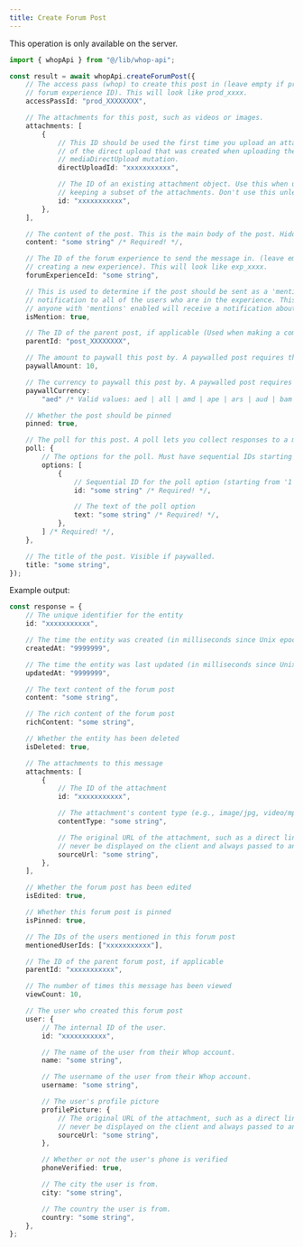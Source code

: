 ```yaml
---
title: Create Forum Post
---
```

<Note>This operation is only available on the server.</Note>
```typescript
import { whopApi } from "@/lib/whop-api";

const result = await whopApi.createForumPost({
	// The access pass (whop) to create this post in (leave empty if providing a
	// forum experience ID). This will look like prod_xxxx.
	accessPassId: "prod_XXXXXXXX",

	// The attachments for this post, such as videos or images.
	attachments: [
		{
			// This ID should be used the first time you upload an attachment. It is the ID
			// of the direct upload that was created when uploading the file to S3 via the
			// mediaDirectUpload mutation.
			directUploadId: "xxxxxxxxxxx",

			// The ID of an existing attachment object. Use this when updating a resource and
			// keeping a subset of the attachments. Don't use this unless you know what you're doing.
			id: "xxxxxxxxxxx",
		},
	],

	// The content of the post. This is the main body of the post. Hidden if paywalled.
	content: "some string" /* Required! */,

	// The ID of the forum experience to send the message in. (leave empty if
	// creating a new experience). This will look like exp_xxxx.
	forumExperienceId: "some string",

	// This is used to determine if the post should be sent as a 'mention'
	// notification to all of the users who are in the experience. This means that
	// anyone with 'mentions' enabled will receive a notification about this post.
	isMention: true,

	// The ID of the parent post, if applicable (Used when making a comment)
	parentId: "post_XXXXXXXX",

	// The amount to paywall this post by. A paywalled post requires the user to purchase it in order to view its content.
	paywallAmount: 10,

	// The currency to paywall this post by. A paywalled post requires the user to purchase it in order to view its content.
	paywallCurrency:
		"aed" /* Valid values: aed | all | amd | ape | ars | aud | bam | bgn | bhd | bob | brl | bsd | cad | chf | clp | cop | crc | czk | dkk | dop | dzd | egp | etb | eth | eur | gbp | ghs | gmd | gtq | gyd | hkd | huf | idr | ils | inr | jmd | jod | jpy | kes | khr | krw | kwd | lkr | mad | mdl | mga | mkd | mnt | mop | mur | mxn | myr | nad | ngn | nok | nzd | omr | pen | php | pkr | pln | pyg | qar | ron | rsd | rub | rwf | sar | sek | sgd | thb | tnd | try | ttd | twd | tzs | usd | uyu | uzs | vnd | xcd | xof | zar */,

	// Whether the post should be pinned
	pinned: true,

	// The poll for this post. A poll lets you collect responses to a multiple choice question.
	poll: {
		// The options for the poll. Must have sequential IDs starting from 1
		options: [
			{
				// Sequential ID for the poll option (starting from '1')
				id: "some string" /* Required! */,

				// The text of the poll option
				text: "some string" /* Required! */,
			},
		] /* Required! */,
	},

	// The title of the post. Visible if paywalled.
	title: "some string",
});

```

Example output:

```typescript
const response = {
	// The unique identifier for the entity
	id: "xxxxxxxxxxx",

	// The time the entity was created (in milliseconds since Unix epoch)
	createdAt: "9999999",

	// The time the entity was last updated (in milliseconds since Unix epoch)
	updatedAt: "9999999",

	// The text content of the forum post
	content: "some string",

	// The rich content of the forum post
	richContent: "some string",

	// Whether the entity has been deleted
	isDeleted: true,

	// The attachments to this message
	attachments: [
		{
			// The ID of the attachment
			id: "xxxxxxxxxxx",

			// The attachment's content type (e.g., image/jpg, video/mp4)
			contentType: "some string",

			// The original URL of the attachment, such as a direct link to S3. This should
			// never be displayed on the client and always passed to an Imgproxy transformer.
			sourceUrl: "some string",
		},
	],

	// Whether the forum post has been edited
	isEdited: true,

	// Whether this forum post is pinned
	isPinned: true,

	// The IDs of the users mentioned in this forum post
	mentionedUserIds: ["xxxxxxxxxxx"],

	// The ID of the parent forum post, if applicable
	parentId: "xxxxxxxxxxx",

	// The number of times this message has been viewed
	viewCount: 10,

	// The user who created this forum post
	user: {
		// The internal ID of the user.
		id: "xxxxxxxxxxx",

		// The name of the user from their Whop account.
		name: "some string",

		// The username of the user from their Whop account.
		username: "some string",

		// The user's profile picture
		profilePicture: {
			// The original URL of the attachment, such as a direct link to S3. This should
			// never be displayed on the client and always passed to an Imgproxy transformer.
			sourceUrl: "some string",
		},

		// Whether or not the user's phone is verified
		phoneVerified: true,

		// The city the user is from.
		city: "some string",

		// The country the user is from.
		country: "some string",
	},
};

```
